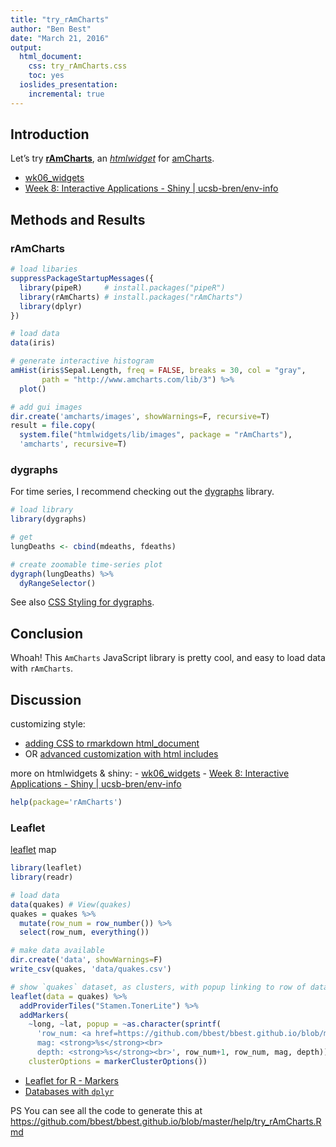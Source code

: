 ```yaml
---
title: "try_rAmCharts"
author: "Ben Best"
date: "March 21, 2016"
output:
  html_document:
    css: try_rAmCharts.css
    toc: yes
  ioslides_presentation:
    incremental: true
---
```


## Introduction

Let's try [**rAmCharts**](https://github.com/DataKnowledge/rAmCharts), an [_htmlwidget_](http://www.htmlwidgets.org/) for [amCharts](https://www.amcharts.com/).

* [wk06_widgets](http://ucsb-bren.github.io/env-info/wk06_widgets.html#htmlwidgets)
* [Week 8: Interactive Applications - Shiny | ucsb-bren/env-info](http://ucsb-bren.github.io/env-info/wk08_shiny/)

## Methods and Results

### rAmCharts

```r
# load libaries
suppressPackageStartupMessages({
  library(pipeR)     # install.packages("pipeR")
  library(rAmCharts) # install.packages("rAmCharts")
  library(dplyr)
})

# load data
data(iris)

# generate interactive histogram
amHist(iris$Sepal.Length, freq = FALSE, breaks = 30, col = "gray",
       path = "http://www.amcharts.com/lib/3") %>% 
  plot()

# add gui images
dir.create('amcharts/images', showWarnings=F, recursive=T)
result = file.copy(
  system.file("htmlwidgets/lib/images", package = "rAmCharts"), 
  'amcharts', recursive=T)
```

### dygraphs

For time series, I recommend checking out the [dygraphs](http://rstudio.github.io/dygraphs/) library.

```r
# load library
library(dygraphs)

# get
lungDeaths <- cbind(mdeaths, fdeaths)

# create zoomable time-series plot
dygraph(lungDeaths) %>% 
  dyRangeSelector()
```

See also [CSS Styling for dygraphs](http://rstudio.github.io/dygraphs/gallery-css-styling.html).

## Conclusion

Whoah! This `AmCharts` JavaScript library is pretty cool, and easy to load data with `rAmCharts`.

## Discussion
customizing style:

- [adding CSS to rmarkdown html_document](http://rmarkdown.rstudio.com/html_document_format.html#custom_css)
- OR [advanced customization with html includes](http://rmarkdown.rstudio.com/html_document_format.html#includes)

more on htmlwidgets & shiny:
- [wk06_widgets](http://ucsb-bren.github.io/env-info/wk06_widgets.html#htmlwidgets)
- [Week 8: Interactive Applications - Shiny | ucsb-bren/env-info](http://ucsb-bren.github.io/env-info/wk08_shiny/)

```r
help(package='rAmCharts')
```

### Leaflet 

[leaflet](http://rstudio.github.io/leaflet/) map

```r
library(leaflet)
library(readr)

# load data
data(quakes) # View(quakes)
quakes = quakes %>%
  mutate(row_num = row_number()) %>%
  select(row_num, everything())

# make data available
dir.create('data', showWarnings=F)
write_csv(quakes, 'data/quakes.csv')

# show `quakes` dataset, as clusters, with popup linking to row of data
leaflet(data = quakes) %>%
  addProviderTiles("Stamen.TonerLite") %>% 
  addMarkers(
    ~long, ~lat, popup = ~as.character(sprintf(
      'row_num: <a href=https://github.com/bbest/bbest.github.io/blob/master/data/quakes.csv#L%d>%s</a><br>
      mag: <strong>%s</strong><br>
      depth: <strong>%s</strong><br>', row_num+1, row_num, mag, depth)),
    clusterOptions = markerClusterOptions())
```

* [Leaflet for R - Markers](http://rstudio.github.io/leaflet/markers.html)
* [Databases with `dplyr`](https://cran.r-project.org/web/packages/dplyr/vignettes/databases.html)

PS You can see all the code to generate this at <https://github.com/bbest/bbest.github.io/blob/master/help/try_rAmCharts.Rmd>